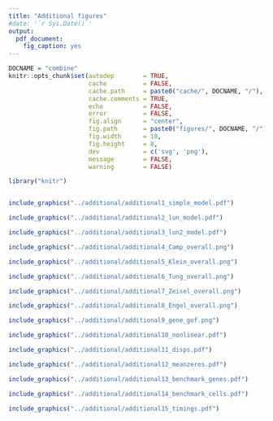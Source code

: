 ```yaml
---
title: "Additional figures"
#date: '`r Sys.Date()`'
output:
  pdf_document: 
    fig_caption: yes
---
```


<!--Code version: `r system("git log -1 --format=oneline | cut -d' ' -f1", intern = TRUE)`-->

```r
DOCNAME = "combine"
knitr::opts_chunk$set(autodep        = TRUE,
                      cache          = FALSE,
                      cache.path     = paste0("cache/", DOCNAME, "/"),
                      cache.comments = TRUE,
                      echo           = FALSE,
                      error          = FALSE,
                      fig.align      = "center",
                      fig.path       = paste0("figures/", DOCNAME, "/"),
                      fig.width      = 10,
                      fig.height     = 8,
                      dev            = c('svg', 'png'),
                      message        = FALSE,
                      warning        = FALSE)
```

```r
library("knitr")
```

```r

```

```r
include_graphics("../additional/additional1_simple_model.pdf")
```

```r
include_graphics("../additional/additional2_lun_model.pdf")
```

```r
include_graphics("../additional/additional3_lun2_model.pdf")
```

```r
include_graphics("../additional/additional4_Camp_overall.png")
```

```r
include_graphics("../additional/additional5_Klein_overall.png")
```

```r
include_graphics("../additional/additional6_Tung_overall.png")
```

```r
include_graphics("../additional/additional7_Zeisel_overall.png")
```

```r
include_graphics("../additional/additional8_Engel_overall.png")
```

```r
include_graphics("../additional/additional9_gene_gof.png")
```

```r
include_graphics("../additional/additional10_nonlinear.pdf")
```

```r
include_graphics("../additional/additional11_disps.pdf")
```

```r
include_graphics("../additional/additional12_meanzeros.pdf")
```

```r
include_graphics("../additional/additional13_benchmark_genes.pdf")
```

```r
include_graphics("../additional/additional14_benchmark_cells.pdf")
```

```r
include_graphics("../additional/additional15_timings.pdf")
```
